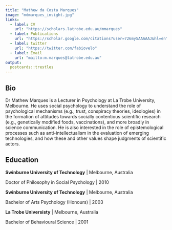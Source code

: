 ```yaml
---
title: "Mathew da Costa Marques"
image: "mdmarques_insight.jpg"
links:
  - label: CV
    url: "https://scholars.latrobe.edu.au/mmarques"
  - label: Publications
    url: "https://scholar.google.com/citations?user=726mySAAAAAJ&hl=en"
  - label: twitter
    url: "https://twitter.com/fabiovelo"
  - label: Email
    url: "mailto:m.marques@latrobe.edu.au"
output:
  postcards::trestles
---
```

 
## Bio

Dr Mathew Marques is a Lecturer in Psychology at La Trobe University, Melbourne. He uses social psychology to understand the role of psychological mechanisms (e.g., trust, conspiracy theories, ideologies) in the formation of attitudes towards socially contentious scientific research (e.g., genetically modified foods, vaccinations), and more broadly in science communication. He is also interested in the role of epistemological processes such as anti-intellectualism in the evaluation of emerging technologies, and how these and other values shape judgments of scientific actors.

## Education

**Swinburne University of Technology** | Melbourne, Australia

Doctor of Philosophy in Social Psychology | 2010

**Swinburne University of Technology** | Melbourne, Australia

Bachelor of Arts Psychology (Honours) | 2003

**La Trobe Universisty** | Melbourne, Australia

Bachelor of Behavioural Science | 2001
